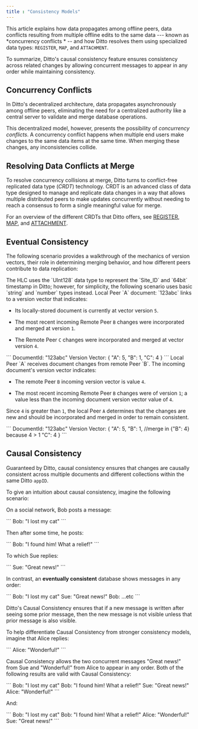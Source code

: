 ```yaml
---
title : "Consistency Models"
---
```


This article explains how data propagates among offline peers, data conflicts resulting from multiple offline edits to the same data --- known as *concurrency conflicts * -- and how Ditto resolves them using specialized data types: `REGISTER`, `MAP`, and `ATTACHMENT`.

To summarize, Ditto's causal consistency feature ensures consistency across related changes by allowing concurrent messages to appear in any order while maintaining consistency.

## Concurrency Conflicts

In Ditto's decentralized architecture, data propagates asynchronously among offline peers, eliminating the need for a centralized authority like a central server to validate and merge database operations.

This decentralized model, however, presents the possibility of *concurrency conflicts*. A concurrency conflict happens when multiple end users make changes to the same data items at the same time. When merging these changes, any inconsistencies collide.

## Resolving Data Conflicts at Merge

To resolve concurrency collisions at merge, Ditto turns to conflict-free replicated data type (*CRDT*) technology. CRDT is an advanced class of data type designed to manage and replicate data changes in a way that allows multiple distributed peers to make updates concurrently without needing to reach a consensus to form a single meaningful value for merge.

For an overview of the different CRDTs that Ditto offers, see [REGISTER](/data-types/register), [MAP](/data-types/map), and [ATTACHMENT](/data-types/attachment).

## Eventual Consistency

The following scenario provides a walkthrough of the mechanics of version vectors, their role in determining merging behavior, and how different peers contribute to data replication:

<Info>
The HLC uses the `UInt128` data type to represent the `Site_ID` and `64bit` timestamp in Ditto; however, for simplicity, the following scenario uses basic `string` and `number` types instead.
</Info>

<Steps>
<Step>
Local Peer `A` document: `123abc` links to a version vector that indicates:

- Its locally-stored document is currently at vector version `5`.

- The most recent incoming Remote Peer `B` changes were incorporated and merged at version `1`.

- The Remote Peer `C` changes were incorporated and merged at vector version `4`.

<Tabs>
    <Tab title="">
    ```
    DocumentId: "123abc"
    Version Vector: {
      "A": 5,
      "B": 1,
      "C": 4
    }
    ```
    </Tab>
</Tabs>
</Step>

<Step>
Local Peer `A` receives document changes from remote Peer `B`. The incoming document's version vector indicates:

- The remote Peer `B` incoming version vector is value  `4`.

- The most recent incoming Remote Peer `B` changes were of version `1`; a value less than the incoming document version vector value of `4`.

Since `4` is greater than `1`, the local Peer `A` determines that the changes are new and should be incorporated and merged in order to remain consistent.

<Tabs>
    <Tab title="">
    ```
    DocumentId: "123abc"
    Version Vector: {
      "A": 5,
      "B": 1, //merge in {"B": 4} because 4 > 1
      "C": 4
    }
    ```
    </Tab>
</Tabs>
</Step>
</Steps>

## Causal Consistency

Guaranteed by Ditto, causal consistency ensures that changes are causally consistent across multiple documents and different collections within the same Ditto `appID`.

To give an intuition about causal consistency, imagine the following scenario:

On a social network, Bob posts a message:

<Tabs>
    <Tab title="">
    ```
    Bob: "I lost my cat"
    ```
    </Tab>
</Tabs>

Then after some time, he posts:

<Tabs>
    <Tab title="">
    ```
    Bob: "I found him! What a relief!"
    ```
    </Tab>
</Tabs>

To which Sue replies:

<Tabs>
    <Tab title="">
    ```
    Sue: "Great news!"
    ```
    </Tab>
</Tabs>

In contrast, an **eventually consistent** database shows messages in any order:

<Tabs>
    <Tab title="">
    ```
    Bob: "I lost my cat"
    Sue: "Great news!"
    Bob: ...etc
    ```
    </Tab>
</Tabs>

Ditto's Causal Consistency ensures that if a new message is written after seeing some prior message, then the new message is not visible unless that prior message is also visible.

To help differentiate Causal Consistency from stronger consistency models, imagine that Alice replies:

<Tabs>
    <Tab title="">
    ```
    Alice: "Wonderful!"
    ```
    </Tab>
</Tabs>

Causal Consistency allows the two concurrent messages "Great news!" from Sue and "Wonderful!" from Alice to appear in any order. Both of the following results are valid with Causal Consistency:

<Tabs>
    <Tab title="">
    ```
    Bob: "I lost my cat"
    Bob: "I found him! What a relief!"
    Sue: "Great news!"
    Alice: "Wonderful!"
    ```
    </Tab>
</Tabs>

And:

<Tabs>
    <Tab title="">
    ```
    Bob: "I lost my cat"
    Bob: "I found him! What a relief!"
    Alice: "Wonderful!"
    Sue: "Great news!"
    ```
    </Tab>
</Tabs>



